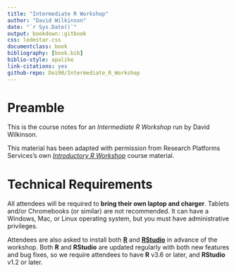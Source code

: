 ```yaml
---
title: "Intermediate R Workshop"
author: "David Wilkinson"
date: "`r Sys.Date()`"
output: bookdown::gitbook
css: lodestar.css
documentclass: book
bibliography: [book.bib]
biblio-style: apalike
link-citations: yes
github-repo: Doi90/Intermediate_R_Workshop
---
```


# Preamble

This is the course notes for an *Intermediate R Workshop* run by David Wilkinson. 

This material has been adapted with permission from Research Platforms Services's own [*Introductory R Workshop*](https://nikkirubinstein.gitbooks.io/resguides-introductory-r-workshop/content/) course material.

# Technical Requirements

All attendees will be required to **bring their own laptop and charger**. Tablets and/or Chromebooks (or similar) are not recommended. It can have a Windows, Mac, or Linux operating system, but you must have administrative privileges.

Attendees are also asked to install both [**R**](https://www.r-project.org/) and [**RStudio**](https://www.rstudio.com/) in advance of the workshop. Both **R** and **RStudio** are updated regularly with both new features and bug fixes, so we require attendees to have **R** v3.6 or later, and **RStudio** v1.2 or later.